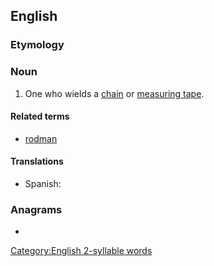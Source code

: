 ==English==

===Etymology===
{{suffix|en|chain|man}}

===Noun===
{{en-noun|chainmen}}

# {{lb|en|surveying}} One who wields a [[chain]] or [[measuring tape]].

====Related terms====
* [[rodman]]

====Translations====
{{trans-top|one who wields a chain}}
* Spanish: {{t|es|cadenero}}
{{trans-mid}}
{{trans-bottom}}

===Anagrams===
* {{anagrams|en|a=aachimnn|Chinaman|chinaman}}

[[Category:English 2-syllable words]]